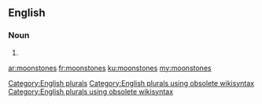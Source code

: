 ==English==

===Noun===
{{head|en}}

# {{plural of|moonstone}}

[[Category:English plurals]][[Category:English plurals using obsolete wikisyntax]][[Category:English plurals using obsolete wikisyntax]]

[[ar:moonstones]]
[[fr:moonstones]]
[[ku:moonstones]]
[[my:moonstones]]